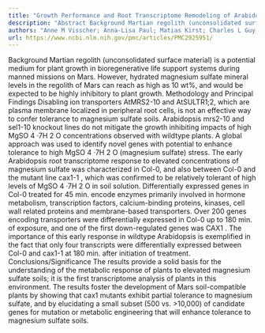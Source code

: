 ```yaml
---
title: "Growth Performance and Root Transcriptome Remodeling of Arabidopsis in Response to Mars-Like Levels of Magnesium Sulfate"
description: "Abstract Background Martian regolith (unconsolidated surface material) is a potential medium for plant growth in bioregenerative life support systems during manned missions on Mars. However, hydrated ..."
authors: "Anne M Visscher; Anna-Lisa Paul; Matias Kirst; Charles L Guy; Andrew C Schuerger; Robert J Ferl; Diane Bassham"
url: https://www.ncbi.nlm.nih.gov/pmc/articles/PMC2925951/
---
```


Background Martian regolith (unconsolidated surface material) is a potential medium for plant growth in bioregenerative life support systems during manned missions on Mars. However, hydrated magnesium sulfate mineral levels in the regolith of Mars can reach as high as 10 wt%, and would be expected to be highly inhibitory to plant growth. Methodology and Principal Findings Disabling ion transporters AtMRS2-10 and AtSULTR1;2, which are plasma membrane localized in peripheral root cells, is not an effective way to confer tolerance to magnesium sulfate soils. Arabidopsis mrs2-10 and sel1-10 knockout lines do not mitigate the growth inhibiting impacts of high MgSO 4 ·7H 2 O concentrations observed with wildtype plants. A global approach was used to identify novel genes with potential to enhance tolerance to high MgSO 4 ·7H 2 O (magnesium sulfate) stress. The early Arabidopsis root transcriptome response to elevated concentrations of magnesium sulfate was characterized in Col-0, and also between Col-0 and the mutant line cax1-1 , which was confirmed to be relatively tolerant of high levels of MgSO 4 ·7H 2 O in soil solution. Differentially expressed genes in Col-0 treated for 45 min. encode enzymes primarily involved in hormone metabolism, transcription factors, calcium-binding proteins, kinases, cell wall related proteins and membrane-based transporters. Over 200 genes encoding transporters were differentially expressed in Col-0 up to 180 min. of exposure, and one of the first down-regulated genes was CAX1 . The importance of this early response in wildtype Arabidopsis is exemplified in the fact that only four transcripts were differentially expressed between Col-0 and cax1-1 at 180 min. after initiation of treatment. Conclusions/Significance The results provide a solid basis for the understanding of the metabolic response of plants to elevated magnesium sulfate soils; it is the first transcriptome analysis of plants in this environment. The results foster the development of Mars soil-compatible plants by showing that cax1 mutants exhibit partial tolerance to magnesium sulfate, and by elucidating a small subset (500 vs. >10,000) of candidate genes for mutation or metabolic engineering that will enhance tolerance to magnesium sulfate soils.
